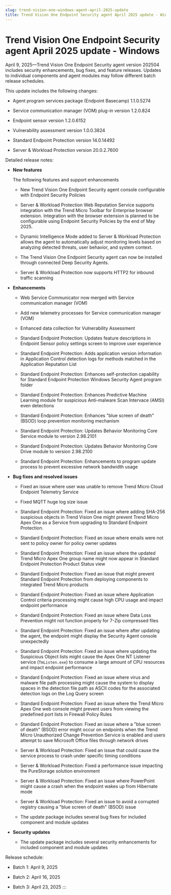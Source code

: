 ```yaml
---
slug: trend-vision-one-windows-agent-april-2025-update
title: Trend Vision One Endpoint Security agent April 2025 update - Windows
---
```

# Trend Vision One Endpoint Security agent April 2025 update - Windows

April 9, 2025—Trend Vision One Endpoint Security agent version 202504 includes security enhancements, bug fixes, and feature releases. Updates to individual components and agent modules may follow different batch release schedules.

This update includes the following changes:

- Agent program services package (Endpoint Basecamp) 1.1.0.5274

- Service communication manager (VOM) plug-in version 1.2.0.824

- Endpoint sensor version 1.2.0.6152

- Vulnerability assessment version 1.0.0.3824

- Standard Endpoint Protection version 14.0.14492

- Server & Workload Protection version 20.0.2.7600

Detailed release notes:

- **New features**

  The following features and support enhancements

  - New Trend Vision One Endpoint Security agent console configurable with Endpoint Security Policies

  - Server & Workload Protection Web Reputation Service supports integration with the Trend Micro Toolbar for Enterprise browser extension. Integration with the browser extension is planned to be configurable using Endpoint Security Policies by the end of May 2025.

  - Dynamic Intelligence Mode added to Server & Workload Protection allows the agent to automatically adjust monitoring levels based on analyzing detected threats, user behavior, and system context.

  - The Trend Vision One Endpoint Security agent can now be installed through connected Deep Security Agents.

  - Server & Workload Protection now supports HTTP2 for inbound traffic scanning

- **Enhancements**

  - Web Service Communicator now merged with Service communication manager (VOM)

  - Add new telemetry processes for Service communication manager (VOM)

  - Enhanced data collection for Vulnerability Assessment

  - Standard Endpoint Protection: Updates feature descriptions in Endpoint Sensor policy settings screen to improve user experience

  - Standard Endpoint Protection: Adds application version information in Application Control detection logs for methods matched in the Application Reputation List

  - Standard Endpoint Protection: Enhances self-protection capability for Standard Endpoint Protection Windows Security Agent program folder

  - Standard Endpoint Protection: Enhances Predictive Machine Learning module for suspicious Anti-malware Scan Intervace (AMSI) even detections

  - Standard Endpoint Protection: Enhances "blue screen of death" (BSOD) loop prevention monitoring mechanism

  - Standard Endpoint Protection: Updates Behavior Monitoring Core Service module to version 2.98.2101

  - Standard Endpoint Protection: Updates Behavior Monitoring Core Drive module to version 2.98.2100

  - Standard Endpoint Protection: Enhancements to program update process to prevent excessive network bandwidth usage

- **Bug fixes and resolved issues**

  - Fixed an issue where user was unable to remove Trend Micro Cloud Endpoint Telemetry Service

  - Fixed MQTT huge log size issue

  - Standard Endpoint Protection: Fixed an issue where adding SHA-256 suspicious objects in Trend Vision One might prevent Trend Micro Apex One as a Service from upgrading to Standard Endpoint Protection.

  - Standard Endpoint Protection: Fixed an issue where emails were not sent to policy owner for policy owner updates

  - Standard Endpoint Protection: Fixed an issue where the updated Trend Micro Apex One group name might now appear in Standard Endpoint Protection Product Status view

  - Standard Endpoint Protection: Fixed an issue that might prevent Standard Endpoint Protection from deploying components to integrated Trend Micro products

  - Standard Endpoint Protection: Fixed an issue where Application Control criteria processing might cause high CPU usage and impact endpoint performance

  - Standard Endpoint Protection: Fixed an issue where Data Loss Prevention might not function properly for 7-Zip compressed files

  - Standard Endpoint Protection: Fixed an issue where after updating the agent, the endpoint might display the Security Agent console unexpectedly

  - Standard Endpoint Protection: Fixed an issue where updating the Suspicious Object lists might cause the Apex One NT Listener service (`TmListen.exe`) to consume a large amount of CPU resources and impact endpoint performance

  - Standard Endpoint Protection: Fixed an issue where virus and malware file path processing might cause the system to display spaces in the detection file path as ASCII codes for the associated detection logs on the Log Query screen

  - Standard Endpoint Protection: Fixed an issue where the Trend Micro Apex One web console might prevent users from viewing the predefined port lists in Firewall Policy Rules

  - Standard Endpoint Protection: Fixed an issue where a "blue screen of death" (BSOD) error might occur on endpoints when the Trend Micro Unauthorized Change Prevention Service is enabled and users attempt to save Microsoft Office files through network drives

  - Server & Workload Protection: Fixed an issue that could cause the service process to crash under specific timing conditions

  - Server & Workload Protection: Fixed a performance issue impacting the PureStorage solution environment

  - Server & Workload Protection: Fixed an issue where PowerPoint might cause a crash when the endpoint wakes up from Hibernate mode

  - Server & Workload Protection: Fixed an issue to avoid a corrupted registry causing a "blue screen of death" (BSOD) issue

  - The update package includes several bug fixes for included component and module updates

- **Security updates**

  - The update package includes several security enhancements for included component and module updates

Release schedule:

- Batch 1: April 9, 2025

- Batch 2: April 16, 2025

- Batch 3: April 23, 2025
:::
